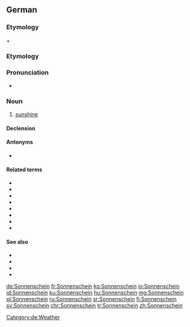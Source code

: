 ==German==
===Etymology===
{{term|Sonne||sun|lang=de}} + {{term|scheinen||to shine|lang=de}}

===Etymology===
{{compound|Sonne|t1=sun|Schein|t2=shine|lang=de}}
===Pronunciation===
* {{IPA|/ˈzɔnənʃaɪ̯n/|lang=de}}

===Noun===
{{de-noun|m|Sonnenscheins|-}}
# [[sunshine]]

====Declension====
{{de-noun-m-s-unc}}
====Antonyms====
* {{l|de|Mondschein}}
====Related terms====
* {{l|de|Sonnenstrahl}}
* {{l|de|Sonnenlicht}}
* {{l|de|Sonnenbrille}}
* {{l|de|Sonnenschutz}}
* {{l|de|Sonnenfinsternis}}
* {{l|de|Lichtschein}}
* {{l|de|Führerschein}}
* {{l|de|Krankenschein}}

====See also====
* {{l|de|Tageslicht}}
* {{l|de|Morgenrot}}
* {{l|de|Abendrot}}
* {{l|de|Mondlicht}}
[[Category:de:Weather]]

[[de:Sonnenschein]]
[[fr:Sonnenschein]]
[[ko:Sonnenschein]]
[[io:Sonnenschein]]
[[id:Sonnenschein]]
[[ku:Sonnenschein]]
[[hu:Sonnenschein]]
[[mg:Sonnenschein]]
[[pl:Sonnenschein]]
[[ru:Sonnenschein]]
[[sr:Sonnenschein]]
[[fi:Sonnenschein]]
[[sv:Sonnenschein]]
[[chr:Sonnenschein]]
[[tr:Sonnenschein]]
[[zh:Sonnenschein]]
